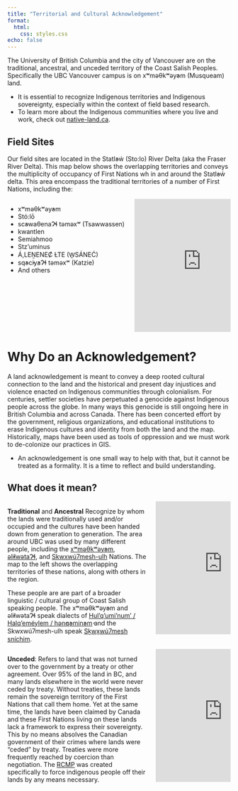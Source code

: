 ```yaml
---
title: "Territorial and Cultural Acknowledgement"
format: 
  html:
    css: styles.css
echo: false
---
```


The University of British Columbia and the city of Vancouver are on the traditional, ancestral, and unceded territory of the Coast Salish Peoples.  Specifically the UBC Vancouver campus is on xʷməθkʷəy̓əm (Musqueam) land. 

* It is essential to recognize Indigenous territories and Indigenous sovereignty, especially within the context of field based research.
* To learn more about the Indigenous communities where you live and work, check out [native-land.ca](https://native-land.ca).

## Field Sites

Our field sites are located in the Statl̕əẃ (Sto:lo) River Delta (aka the Fraser River Delta). This map below shows the overlapping territories and conveys the multiplicity of occupancy of First Nations wh in and around the Statl̕əẃ delta.  This area encompass the traditional territories of a number of First Nations, including the:

:::: {.columns}

:::{.column width="55%"}


* xʷməθkʷəy̓əm 
* Stó:lō
* sc̓əwaθenaɁɬ təməxʷ (Tsawwassen)
* kwantlen
* Semiahmoo
* Stz’uminus
* Á,LEṈENEȻ ȽTE (W̱SÁNEĆ)
* sq̓əc̓iy̓aɁɬ təməxʷ (Katzie)
* And others

:::

:::{.column width="45%"}

<iframe src="https://native-land.ca/api/embed/embed.html?maps=territories&&position=&position=49.1318,-123.0015" style="height:300px; border:none;"></iframe>


:::

::::




# Why Do an Acknowledgement?

A land acknowledgement is meant to convey a deep rooted cultural connection to the land and the historical and present day injustices and violence enacted on Indigenous communities through colonialism.  For centuries, settler societies have perpetuated a genocide against Indigenous people across the globe.  In many ways this genocide is still ongoing here in British Columbia and across Canada.  There has been concerted effort by the government, religious organizations, and educational institutions to erase Indigenous cultures and identity from both the land and the map.  Historically, maps have been used as tools of oppression and we must work to de-colonize our practices in GIS.

* An acknowledgement is one small way to help with that, but it cannot be treated as a formality.  It is a time to reflect and build understanding. 

## What does it mean?

:::: {.columns}

:::{.column width="65%"}

**Traditional** and **Ancestral** Recognize by whom the lands were traditionally used and/or occupied and the cultures have been handed down from generation to generation.  The area around UBC was used by many different people, including the [xʷməθkʷəy̓əm](https://native-land.ca/maps/territories/x%ca%b7m%c9%99%ce%b8k%ca%b7%c9%99y%cc%93%c9%99m/), [əl̓ilwətaɁɬ](https://native-land.ca/maps/territories/tsleil-waututh-s%c9%99l%cc%93ilw%c9%99ta%c9%82%c9%ac/), and [Skwxwú7mesh-ulh](https://native-land.ca/maps/territories/skwxwu7mesh-uxwumixw/) Nations.  The map to the left shows the overlapping territories of these nations, along with others in the region.

These people are are part of a broader linguistic / cultural group of Coast Salish speaking people.  The xʷməθkʷəy̓əm and əl̓ilwətaɁɬ speak dialects of [Hul’q’umi’num’ / Halq’eméylem / hən̓q̓əmin̓əm̓](https://native-land.ca/maps/languages/hulquminum-halqemeylem-h%c9%99n%cc%93q%cc%93%c9%99min%cc%93%c9%99m%cc%93/) and the Skwxwú7mesh-ulh speak [Sḵwx̱wú7mesh sníchim](https://native-land.ca/maps/languages/s%e1%b8%b5wx%cc%b1wu7mesh-snichim/).

:::

:::{.column width="35%"}

<iframe src="https://native-land.ca/api/embed/embed.html?maps=territories&name=stolo-treaty-association,qayqayt,hulquminum-treaty-group,tsleil-waututh-s%c9%99l%cc%93ilw%c9%99ta%c9%82%c9%ac,x%ca%b7m%c9%99%ce%b8k%ca%b7%c9%99y%cc%93%c9%99m,stzuminus" style="height:300px; border:none;"></iframe>

:::

::::

:::: {.columns}

:::{.column width="65%"}


**Unceded**: Refers to land that was not turned over to the government by a treaty or other agreement.  Over 95% of the land in BC, and many lands elsewhere in the world were never ceded by treaty.  Without treaties, these lands remain the sovereign territory of the First Nations that call them home.  Yet at the same time, the lands have been claimed by Canada and these First Nations living on these lands lack a framework to express their sovereignty.  This by no means absolves the Canadian government of their crimes where lands were "ceded" by treaty.  Treaties were more frequently reached by coercion than negotiation.  The [RCMP](https://www.cbc.ca/listen/cbc-podcasts/203-the-secret-life-of-canada/episode/15798131-s3-the-mounties-always-get-their-land-part-1) was created specifically to force indigenous people off their lands by any means necessary.

:::

::: {.column width="35%"}


<iframe src="https://native-land.ca/api/embed/embed.html?maps=treaties" style="height:300px; border:none;"></iframe>

:::

::::

